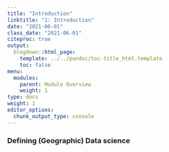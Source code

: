 ```yaml
---
title: "Introduction"
linktitle: "1: Introduction"
date: "2021-06-01"
class_date: "2021-06-01"
citeproc: true
output:
  blogdown::html_page:
    template: ../../pandoc/toc-title_html.template
    toc: false
menu:
  modules:
    parent: Module Overview
    weight: 1
type: docs
weight: 1
editor_options:
  chunk_output_type: console
---
```



### Defining (Geographic) Data science
